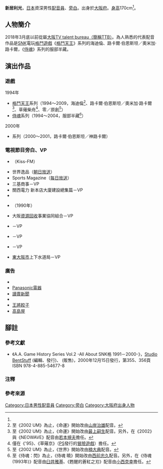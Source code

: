 {{配音員
|姓名= 新居利光
|圖片= 
|尺寸= 
|替代= 
|簡介= 
|本名= 
|外文名= 
|外文= 
|羅馬拼音= 
|英文名= 
|暱稱= 
|藝名= 
|國籍= 
|籍貫= 
|出生地= 
|出身地= {{JPN}}[[大阪府|大阪府]]
|死歿地= 
|出生名= 
|生年= 1948
|生月= 3
|生日= 14
|歿年= 
|歿月= 
|歿日= 
|血型= 
|配演語言= 
|教育程度= 
|母校= 
|所屬= 
|宗教信仰= 
|配偶= 
|活躍年代= 
|出道作= 
|代表作= '''遊戲'''<br />海迪倫、路卡爾·伯恩斯坦<br />（[[拳皇系列|格鬥天王]]系列）<br />服部半藏（[[侍魂系列|侍魂]]系列）
|網站= 
|其他= 
|module= {{japanese|embed=yes|新居 利光|あらい としみつ|Arai Toshimitsu}}
}}
'''新居利光'''{{BD|1948年|3月14日<ref name="ttb-pro">{{Cite web|date=|work=|url=http://www.ttb.co.jp/talent/arai.html|title=大阪TV talent bureau所屬期間的聲優簡介|publisher=[[大阪TV_talent_bureau|大阪TV talent bureau]]|accessdate=2016-10-04|language=ja|archive-url=https://web.archive.org/web/20171231212130/http://www.ttb.co.jp/talent/arai.html|archive-date=2017-12-31|dead-url=yes}}</ref>||}}，[[日本|日本]]資深男性[[配音員|配音員]]、[[旁白|旁白]]。出身於[[大阪府|大阪府]]。[[身高|身高]]170cm<ref name="ttb-pro" />。

== 人物簡介 ==
2018年3月底以前從屬[[大阪TV_talent_bureau|大阪TV talent bureau（簡稱TTB）]]。為人熟悉的代表配音作品是[[SNK_Playmore|SNK]]電玩[[格鬥遊戲|格鬥遊戲]]《[[拳皇系列|格鬥天王]]》系列的海迪倫、路卡爾·伯恩斯坦／奧米加·路卡爾，《[[侍魂系列|侍魂]]》系列的服部半藏。

== 演出作品 ==
=== 遊戲 ===
; 1994年
* [[拳皇系列|格鬥天王]]系列（1994～2009，海迪倫<ref group="注">至《2002 UM》為止，《命運》開始改由[[山岸治雄|山岸治雄]]配音。</ref>、路卡爾·伯恩斯坦／奧米加·路卡爾<ref group="注">至《2002 UM》為止，《命運》開始改由[[最上嗣生|最上嗣生]]配音。另外，在《2002》與《NEOWAVE》配音由[[若本規夫|若本規夫]]擔任。</ref>、草薙柴舟<ref group="注">僅在《'95》、《草薙京》（[[PlayStation|PS]]發行的[[冒險遊戲|冒險遊戲]]）擔任。</ref>、零／原創<ref group="注">至《2002 UM》為止，《世界》開始改由[[楠大典|楠大典]]配音。</ref>）
* [[侍魂系列|侍魂]]系列（1994～2004，服部半藏<ref group="注">至《侍魂：閃》為止，《侍魂 曉》開始改由[[西前忠久|西前忠久]]配音。另外，在《侍魂 (1993年)》配音由[[臼井雅基|臼井雅基]]、《甦醒的蒼紅之刃》配音由[[小西克幸|小西克幸]]擔任。</ref>）
; 2000年
* {{link-ja|CAPCOM VS. SNK|CAPCOM VS. SNK}}系列（2000～2001，路卡爾·伯恩斯坦／神路卡爾）

=== 電視節目旁白、VP ===
* {{lang|ja|トウィンクルメロウ}}（Kiss-FM）
* 世界逸品（[[朝日放送|朝日放送]]）
* Sports Magazine（[[每日放送|每日放送]]）
* 三基商事－VP
* 關西電力 新本店大廈建設總集篇－VP
* {{link-ja|聖隷學園|聖隷福祉事業団#関連団体}}
* {{link-ja|這就是問題！週六8點|これが問題!土曜8時}}（1990年）
* 大阪[[資源回收|資源回收]]事業協同組合－VP
* {{link-ja|井村信封|イムラ封筒|井村}}－VP
* {{link-ja|全國健康福祉祭|全国健康福祉祭}}－VP
* {{link-ja|音羽電機工業|音羽電機工業}}－VP
* [[東大阪市|東大阪市]]上下水道局－VP

=== 廣告 ===
* {{link-ja|松本搬家中心|松本引越しセンター}}
* [[松下電器|Panasonic電器]]
* [[讀賣新聞|讀賣新聞]]
* {{link-ja|大阪TOYOPET|大阪トヨペット}}
* [[王將餃子|王將餃子]]
* [[高島屋|高島屋]]

== 腳註 ==
=== 參考文獻 ===
* 《A.A. Game History Series Vol.2 -All About SNK{{lang|ja|対戦}}格{{lang|ja|闘ゲーム}} 1991－2000-》，[[Studio_BentStuff|Studio BentStuff]] (編輯、發行)、{{link-ja|電波新聞社|電波新聞社}} (販售)，2000年12月15日發行，第355、356頁 ISBN 978-4-885-54677-8

=== 注釋 ===
{{reflist|group="注"}}

=== 參考來源 ===
{{reflist}}

{{DEFAULTSORT:Arai Toshimitsu}}
[[Category:日本男性配音員|Category:日本男性配音員]]
[[Category:旁白|Category:旁白]]
[[Category:大阪府出身人物|Category:大阪府出身人物]]